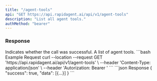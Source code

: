 ```yaml
---
title: "/agent-tools"
api: "GET https://api.rapidagent.ai/api/v1/agent-tools"
description: "List all agent tools."
authMethod: "bearer"
---
```


### Response

<ResponseField name="success" type="boolean">
  Indicates whether the call was successful.
</ResponseField>

<ResponseField name="data" type="object">
  A list of agent tools.
</ResponseField>

<RequestExample>
```bash Example Request
curl --location --request GET 'https://api.rapidagent.ai/api/v1/agent-tools' \
--header 'Content-Type: application/json' \
--header 'Autorization: Bearer <token>'
```
</RequestExample>

<ResponseExample>
```json Response
{
  "success": true,
  "data": [{...}]
}
```
</ResponseExample>
